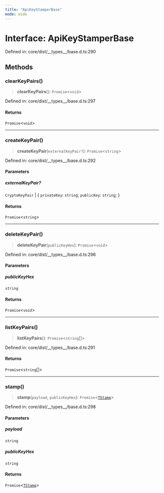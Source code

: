 ```yaml
---
title: "ApiKeyStamperBase"
mode: wide
---
```

  
# Interface: ApiKeyStamperBase

Defined in: core/dist/\_\_types\_\_/base.d.ts:290

## Methods

### clearKeyPairs()

> **clearKeyPairs**(): `Promise`\<`void`\>

Defined in: core/dist/\_\_types\_\_/base.d.ts:297

#### Returns

`Promise`\<`void`\>

***

### createKeyPair()

> **createKeyPair**(`externalKeyPair?`): `Promise`\<`string`\>

Defined in: core/dist/\_\_types\_\_/base.d.ts:292

#### Parameters

##### externalKeyPair?

`CryptoKeyPair` | \{ `privateKey`: `string`; `publicKey`: `string`; \}

#### Returns

`Promise`\<`string`\>

***

### deleteKeyPair()

> **deleteKeyPair**(`publicKeyHex`): `Promise`\<`void`\>

Defined in: core/dist/\_\_types\_\_/base.d.ts:296

#### Parameters

##### publicKeyHex

`string`

#### Returns

`Promise`\<`void`\>

***

### listKeyPairs()

> **listKeyPairs**(): `Promise`\<`string`[]\>

Defined in: core/dist/\_\_types\_\_/base.d.ts:291

#### Returns

`Promise`\<`string`[]\>

***

### stamp()

> **stamp**(`payload`, `publicKeyHex`): `Promise`\<[`TStamp`](../TStamp/readme)\>

Defined in: core/dist/\_\_types\_\_/base.d.ts:298

#### Parameters

##### payload

`string`

##### publicKeyHex

`string`

#### Returns

`Promise`\<[`TStamp`](../TStamp/readme)\>
